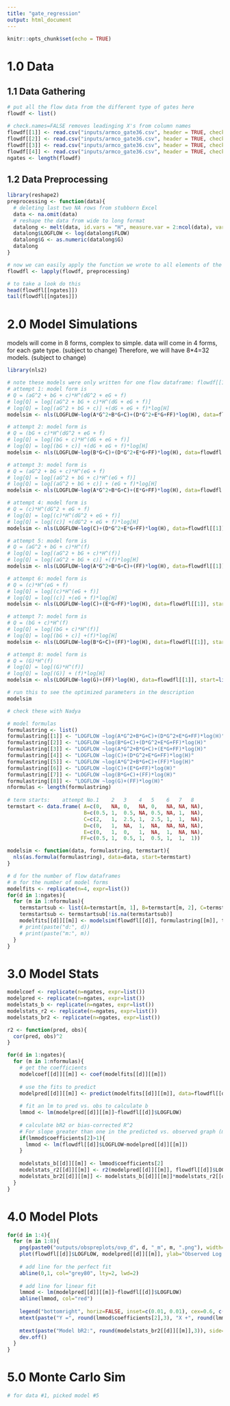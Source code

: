 ```yaml
---
title: "gate_regression"
output: html_document
---
```


```r
knitr::opts_chunk$set(echo = TRUE)
```

# 1.0 Data 
## 1.1 Data Gathering
```r
# put all the flow data from the different type of gates here
flowdf <- list()

# check.names=FALSE removes leadinging X's from column names
flowdf[[1]] <- read.csv("inputs/armco_gate36.csv", header = TRUE, check.names = FALSE)
flowdf[[2]] <- read.csv("inputs/armco_gate36.csv", header = TRUE, check.names = FALSE)
flowdf[[3]] <- read.csv("inputs/armco_gate36.csv", header = TRUE, check.names = FALSE)
flowdf[[4]] <- read.csv("inputs/armco_gate36.csv", header = TRUE, check.names = FALSE)
ngates <- length(flowdf)
```

## 1.2 Data Preprocessing
```r
library(reshape2) 
preprocessing <- function(data){
  # deleting last two NA rows from stubborn Excel
  data <- na.omit(data)
  # reshape the data from wide to long format
  datalong <- melt(data, id.vars = "H", measure.var = 2:ncol(data), var.name = colnames(data), value.name = 'FLOW', variable.name = "G")
  datalong$LOGFLOW <- log(datalong$FLOW)
  datalong$G <- as.numeric(datalong$G)
  datalong
}

# now we can easily apply the function we wrote to all elements of the list with lapply
flowdfl <- lapply(flowdf, preprocessing)

# to take a look do this
head(flowdfl[[ngates]])
tail(flowdfl[[ngates]])
```

# 2.0 Model Simulations
models will come in 8 forms, complex to simple.
data will come in 4 forms, for each gate type. (subject to change)
Therefore, we will have 8*4=32 models. (subject to change)

```r
library(nls2)

# note these models were only written for one flow dataframe: flowdf[[1]]
# attempt 1: model form is 
# Q = (aG^2 + bG + c)*H^(dG^2 + eG + f)
# log[Q] = log[(aG^2 + bG + c)*H^(dG + eG + f)]
# log[Q] = log[(aG^2 + bG + c)] +(dG + eG + f)*log[H]
modelsim <- nls(LOGFLOW~log(A*G^2+B*G+C)+(D*G^2+E*G+FF)*log(H), data=flowdfl[[1]], start=list(A=0, B=0.5, C=2, D=0, E=0, FF=0.5))

# attempt 2: model form is 
# Q = (bG + c)*H^(dG^2 + eG + f)
# log[Q] = log[(bG + c)*H^(dG + eG + f)]
# log[Q] = log[(bG + c)] +(dG + eG + f)*log[H]
modelsim <- nls(LOGFLOW~log(B*G+C)+(D*G^2+E*G+FF)*log(H), data=flowdfl[[1]], start=list(B=1, C=1, D=1, E=1, FF=1))

# attempt 3: model form is
# Q = (aG^2 + bG + c)*H^(eG + f)
# log[Q] = log[(aG^2 + bG + c)*H^(eG + f)]
# log[Q] = log[(aG^2 + bG + c)] + (eG + f)*log[H]
modelsim <- nls(LOGFLOW~log(A*G^2+B*G+C)+(E*G+FF)*log(H), data=flowdfl[[1]], start=list(A=0, B=0.5, C=2.5, E=0, FF=0.5))

# attempt 4: model form is
# Q = (c)*H^(dG^2 + eG + f)
# log[Q] = log[(c)*H^(dG^2 + eG + f)]
# log[Q] = log[(c)] +(dG^2 + eG + f)*log[H]
modelsim <- nls(LOGFLOW~log(C)+(D*G^2+E*G+FF)*log(H), data=flowdfl[[1]], start=list(C=1, D=1, E=1, FF=1))

# attempt 5: model form is
# Q = (aG^2 + bG + c)*H^(f)
# log[Q] = log[(aG^2 + bG + c)*H^(f)]
# log[Q] = log[(aG^2 + bG + c)] +(f)*log[H]
modelsim <- nls(LOGFLOW~log(A*G^2+B*G+C)+(FF)*log(H), data=flowdfl[[1]], start=list(A=0, B=0.5, C=2.5, FF=0.5))

# attempt 6: model form is
# Q = (c)*H^(eG + f)
# log[Q] = log[(c)*H^(eG + f)]
# log[Q] = log[(c)] +(eG + f)*log[H]
modelsim <- nls(LOGFLOW~log(C)+(E*G+FF)*log(H), data=flowdfl[[1]], start=list(C=1, E=1, FF=1))

# attempt 7: model form is
# Q = (bG + c)*H^(f)
# log[Q] = log[(bG + c)*H^(f)]
# log[Q] = log[(bG + c)] +(f)*log[H]
modelsim <- nls(LOGFLOW~log(B*G+C)+(FF)*log(H), data=flowdfl[[1]], start=list(B=1, C=1, FF=1))

# attempt 8: model form is
# Q = (G)*H^(f)
# log[Q] = log[(G)*H^(f)]
# log[Q] = log[(G)] + (f)*log[H]
modelsim <- nls(LOGFLOW~log(G)+(FF)*log(H), data=flowdfl[[1]], start=list(FF=1))

# run this to see the optimized parameters in the description
modelsim
```

```r
# check these with Nadya

# model formulas
formulastring <- list()
formulastring[[1]] <- "LOGFLOW ~log(A*G^2+B*G+C)+(D*G^2+E*G+FF)*log(H)"
formulastring[[2]] <- "LOGFLOW ~log(B*G+C)+(D*G^2+E*G+FF)*log(H)"
formulastring[[3]] <- "LOGFLOW ~log(A*G^2+B*G+C)+(E*G+FF)*log(H)"
formulastring[[4]] <- "LOGFLOW ~log(C)+(D*G^2+E*G+FF)*log(H)"
formulastring[[5]] <- "LOGFLOW ~log(A*G^2+B*G+C)+(FF)*log(H)"
formulastring[[6]] <- "LOGFLOW ~log(C)+(E*G+FF)*log(H)"
formulastring[[7]] <- "LOGFLOW ~log(B*G+C)+(FF)*log(H)"
formulastring[[8]] <- "LOGFLOW ~log(G)+(FF)*log(H)"
nformulas <- length(formulastring)
  
# term starts:    attempt No.1    2   3    4   5    6   7   8          
termstart <- data.frame( A=c(0,   NA, 0,   NA, 0,   NA, NA, NA), 
                         B=c(0.5, 1,  0.5, NA, 0.5, NA, 1,  NA), 
                         C=c(2,   1,  2.5, 1,  2.5, 1,  1,  NA), 
                         D=c(0,   1,  NA,  1,  NA,  NA, NA, NA), 
                         E=c(0,   1,  0,   1,  NA,  1,  NA, NA), 
                        FF=c(0.5, 1,  0.5, 1,  0.5, 1,  1,  1))
```

```r
modelsim <- function(data, formulastring, termstart){
  nls(as.formula(formulastring), data=data, start=termstart)
}

# d for the number of flow dataframes
# m for the number of model forms
modelfits <- replicate(n=4, expr=list())
for(d in 1:ngates){
  for (m in 1:nformulas){
    termstartsub <- list(A=termstart[m, 1], B=termstart[m, 2], C=termstart[m, 3], D=termstart[m, 4], E=termstart[m, 5], FF=termstart[m, 6])
    termstartsub <- termstartsub[!is.na(termstartsub)]
    modelfits[[d]][[m]] <- modelsim(flowdfl[[d]], formulastring[[m]], termstartsub)
    # print(paste("d:", d))
    # print(paste("m:", m))
  }
}
```

# 3.0 Model Stats
```r
modelcoef <- replicate(n=ngates, expr=list())
modelpred <- replicate(n=ngates, expr=list())
modelstats_b <- replicate(n=ngates, expr=list())
modelstats_r2 <- replicate(n=ngates, expr=list())
modelstats_br2 <- replicate(n=ngates, expr=list())

r2 <- function(pred, obs){
  cor(pred, obs)^2
}

for(d in 1:ngates){
  for (m in 1:nformulas){
    # get the coefficients
    modelcoef[[d]][[m]] <- coef(modelfits[[d]][[m]])
    
    # use the fits to predict
    modelpred[[d]][[m]] <- predict(modelfits[[d]][[m]], data=flowdfl[[d]], type="response")
    
    # fit an lm to pred vs. obs to calculate b
    lmmod <- lm(modelpred[[d]][[m]]~flowdfl[[d]]$LOGFLOW)
    
    # calculate bR2 or bias-corrected R^2
    # For slope greater than one in the predicted vs. observed graph (meaning you are overpredicting), use the code below. It switches the y and x in the linear model and gives you the inverse slope, which is the R^2 (corrects over-prediction)
    if(lmmod$coefficients[2]>1){
      lmmod <- lm(flowdfl[[d]]$LOGFLOW~modelpred[[d]][[m]])
    }
    
    modelstats_b[[d]][[m]] <- lmmod$coefficients[2]
    modelstats_r2[[d]][[m]] <- r2(modelpred[[d]][[m]], flowdfl[[d]]$LOGFLOW)
    modelstats_br2[[d]][[m]] <- modelstats_b[[d]][[m]]*modelstats_r2[[d]][[m]]
  }
}
```

# 4.0 Model Plots
```r
for(d in 1:4){
  for (m in 1:8){
    png(paste0("outputs/obspreplots/ovp_d", d, "_m", m, ".png"), width=3.25, height=2.85, units="in", pointsize=8, res=1200)
    plot(flowdfl[[d]]$LOGFLOW, modelpred[[d]][[m]], ylab="Observed Log Flow", xlab="Predicted Log Flow")
    
    # add line for the perfect fit
    abline(0,1, col="grey80", lty=2, lwd=2)
    
    # add line for linear fit
    lmmod <- lm(modelpred[[d]][[m]]~flowdfl[[d]]$LOGFLOW)
    abline(lmmod, col="red")
    
    legend("bottomright", horiz=FALSE, inset=c(0.01, 0.01), cex=0.6, c("Y = X line", "regression line"), lty=c(2,1), lwd=c(2,1), col=c("grey80","red"), bg="grey96", xpd=TRUE)
    mtext(paste("Y =", round(lmmod$coefficients[2],3), "X +", round(lmmod$coefficients[1],0)), side=3, line=1, cex=0.8, adj=0.1)
  
    mtext(paste("Model bR2:", round(modelstats_br2[[d]][[m]],3)), side=3, line=0.3, cex=0.8, adj=0.1)
    dev.off()
  }
}
```

# 5.0 Monte Carlo Sim
```r
# for data #1, picked model #5



```

